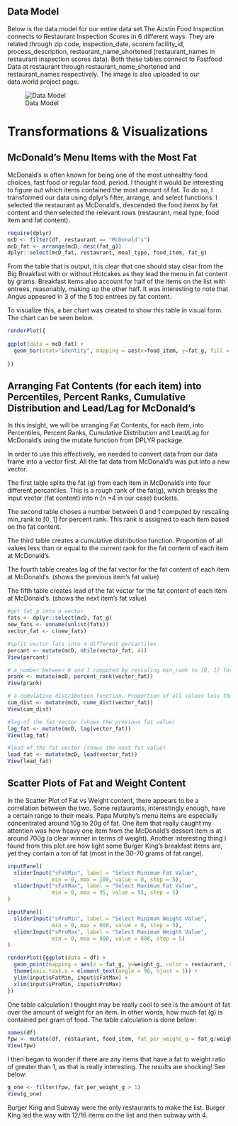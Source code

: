 ## **Data Model**

Below is the data model for our entire data set.The Austin Food Inspection connects to Restaurant Inspection Scores in 6 different ways. They are related through zip code, inspection_date, scorem facility_id, process_description, restaurant_name_shortened	(restaurant_names in restaurant inspection scores data). Both these tables connect to Fastfood Data at restaurant through restaurant_name_shortened and restaurant_names respectively. The image is also uploaded to our data.world project page.

![Data Model](Macintosh HD/Users/nikhilbhargava/Desktop/data_model.jpg)

# **Transformations & Visualizations**

## McDonald's Menu Items with the Most Fat

McDonald's is often known for being one of the most unhealthy food choices, fast food or regular food, period. I thought it would be interesting to figure out which items contained the most amount of fat. To do so, I transformed our data using dplyr's filter, arrange, and select functions. I selected the restaurant as McDonald's, descended the food items by fat content and then selected the relevant rows (restaurant, meal type, food item and fat content).

```r
require(dplyr)
mcD <- filter(df, restaurant == "McDonald's")
mcD_fat <- arrange(mcD, desc(fat_g))
dplyr::select(mcD_fat, restaurant, meal_type, food_item, fat_g)
```

From the table that is output, it is clear that one should stay clear from the Big Breakfast with or without Hotcakes as they lead the menu in fat content by grams. Breakfast items also account for half of the items on the list with entrees, reasonably, making up the other half. It was interesting to note that Angus appeared in 3 of the 5 top entrees by fat content.

To visualize this, a bar chart was created to show this table in visual form. The chart can be seen below.

```r

renderPlot({
  
ggplot(data = mcD_fat) +
  geom_bar(stat="identity", mapping = aes(x=food_item, y=fat_g, fill = food_types)) + facet_wrap(~meal_type, nrow = 4)
  
})
```

## Arranging Fat Contents (for each item) into Percentiles, Percent Ranks, Cumulative Distribution and Lead/Lag for McDonald's

In this insight, we will be srranging Fat Contents, for each item, into Percentiles, Percent Ranks, Cumulative Distribution and Lead/Lag for McDonald's using the mutate function from DPLYR package.

In order to use this effectively, we needed to convert data from our data frame into a vector first. All the fat data from McDonald's was put into a new vector.

The first table splits the fat (g) from each item in McDonald's into four different percantiles. This is a rough rank of the fat(g), which breaks the input vector (fat content) into n (n =4 in our case) buckets.

The second table choses a number between 0 and 1 computed by rescaling min_rank to [0, 1] for percent rank. This rank is assigned to each item based on the fat content.

The third table creates a cumulative distribution function. Proportion of all values less than or equal to the current rank for the fat content of each item at McDonald's.

The fourth table creates lag of the fat vector for the fat content of each item at McDonald's. (shows the previous item's fat value)

The fifth table creates lead of the fat vector for the fat content of each item at McDonald's. (shows the next item's fat value)

```r

#get fat_g into a vector
fats <- dplyr::select(mcD, fat_g)
new_fats <- unname(unlist(fats))
vector_fat <- c(new_fats)

#split vector fats into 4 different percantiles
percant <- mutate(mcD, ntile(vector_fat, 4))
View(percant)

# a number between 0 and 1 computed by rescaling min_rank to [0, 1] for percent rank
prank <- mutate(mcD, percent_rank(vector_fat))
View(prank)

# a cumulative distribution function. Proportion of all values less than or equal to the current rank for the fat content of each item at mcdonalds
cum_dist <- mutate(mcD, cume_dist(vector_fat))
View(cum_dist)

#lag of the fat vector (shows the previous fat value)
lag_fat <- mutate(mcD, lag(vector_fat))
View(lag_fat)

#lead of the fat vector (shows the next fat value)
lead_fat <- mutate(mcD, lead(vector_fat))
View(lead_fat)
```


## Scatter Plots of Fat and Weight Content
In the Scatter Plot of Fat vs Weight content, there appears to be a correlation between the two. Some restaurants, interestingly enough, have a certain range to their meals. Papa Murphy's menu items are especially concentrated around 10g to 20g of fat. One item that really caught my attention was how heavy one item from the McDonald's dessert item is at around 700g (a clear winner in terms of weight). Another interesting thing I found from this plot are how light some Burger King's breakfast items are, yet they contain a ton of fat (most in the 30-70 grams of fat range).

```r
inputPanel(
  sliderInput("sFatMin", label = "Select Minimum Fat Value",
              min = 0, max = 100, value = 0, step = 5),
  sliderInput("sFatMax", label = "Select Maximum Fat Value",
              min = 0, max = 95, value = 95, step = 5)
)

inputPanel(
  sliderInput("sProMin", label = "Select Minimum Weight Value",
              min = 0, max = 600, value = 0, step = 5),
  sliderInput("sProMax", label = "Select Maximum Weight Value",
              min = 0, max = 800, value = 800, step = 5)
)

renderPlot({ggplot(data = df) +
  geom_point(mapping = aes(x = fat_g, y=weight_g, color = restaurant, shape = meal_type)) +
  theme(axis.text.x = element_text(angle = 90, hjust = 1)) +           
  ylim(input$sFatMin, input$sFatMax) + 
  xlim(input$sProMin, input$sProMax)
})
```

One table calculation I thought may be really cool to see is the amount of fat over the amount of weight for an item. In other words, how much fat (g) is contained per gram of food. The table calculation is done below:

```r
names(df)
fpw <- mutate(df, restaurant, food_item, fat_per_weight_g = fat_g/weight_g)
View(fpw)
```

I then began to wonder if there are any items that have a fat to weight ratio of greater than 1, as that is really interesting. The results are shocking! See below:

```r
g_one <- filter(fpw, fat_per_weight_g > 1)
View(g_one)
```

Burger King and Subway were the only restaurants to make the list. Burger King led the way with 12/16 items on the list and then subway with 4.
